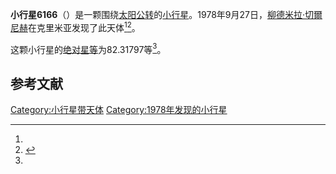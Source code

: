 {{Infobox planet
| bgcolour = #FFFFC0
| name = 6166 Univsima
| symbol = 
| image = 
| caption = 
| discovery = yes
| discovery_ref = 
| discoverer = [[柳德米拉·切爾尼赫|柳德米拉·切爾尼赫]]
| discovery_site = [[克里米亚|克里米亚]] 
| discovered = 1978年9月27日
| designations = yes
| mp_name = 
| named_after = 
| alt_names = 1978 SP4/ 1970 EP / 1986 GQ / 1991 EF1
| mp_category = [[主带小行星|主带小行星]]
| orbit_ref = <ref name="a">[http://ssd.jpl.nasa.gov/sbdb.cgi?sstr=6166 6166 Univsima] {{Wayback|url=http://ssd.jpl.nasa.gov/sbdb.cgi?sstr=6166 |date=20140902004250 }}，小行星數據庫瀏覽器（JPL Small-Body Database Browser）－[[美国国家航空航天局|美国国家航空航天局]]喷气推进实验室</ref>
| epoch = 2456400.5 (2013年4月18日更新)
| aphelion = {{convert|3.2386693|AU|km|3|abbr=on|lk=out}}
| perihelion = {{convert|2.7557343|AU|km|3|abbr=on}}
| semimajor = {{convert|2.9972018|AU|km|3|abbr=on}}
| eccentricity = 0.0805643
| period = 1895.275699 [[日|日]]<br />5.19[[儒略年|儒略年]]
| avg_speed = 
| inclination = 10.84681
| asc_node = 18.06289
| mean_anomaly = 
| arg_peri = 82.31797
| satellites = 
| physical_characteristics = yes
| dimensions = 
| mass = 
| density = 
| surface_grav = 
| escape_velocity = 
| sidereal_day = 
| axial_tilt = 
| pole_ecliptic_lat = 
| pole_ecliptic_lon = 
| albedo = 
| temperatures= 
| temp_name1 = 
| mean_temp_1 = 
| max_temp_1 = 
| temp_name2 = 
| max_temp_2 = 
| spectral_type = 
| abs_magnitude = 82.31797
}}

'''小行星6166'''（{{lang-en|6166 Univsima}}）是一颗围绕[[太阳|太阳]][[公转|公转]]的[[小行星|小行星]]。1978年9月27日，[[柳德米拉·切爾尼赫|柳德米拉·切爾尼赫]]在克里米亚发现了此天体<ref name="a" /><ref>{{cite news|title=小行星列表|url=http://cfa-www.harvard.edu/iau/lists/NumberedMPs.txt|accessdate=2013-07-08|newspaper=哈佛大学|archive-date=2008-05-17|archive-url=https://web.archive.org/web/20080517010638/http://cfa-www.harvard.edu/iau/lists/NumberedMPs.txt|dead-url=no}}</ref>。

这颗小行星的[[绝对星等|绝对星等]]为82.31797等<ref name="a" />。

==参考文献==
{{reflist}}
{{Minor Planet Number|[[小行星6165|小行星6165]]|[[小行星6167|小行星6167]]}}

{{小天体}}

[[Category:小行星带天体|Category:小行星带天体]]
[[Category:1978年发现的小行星|Category:1978年发现的小行星]]

{{asteroid-stub}}